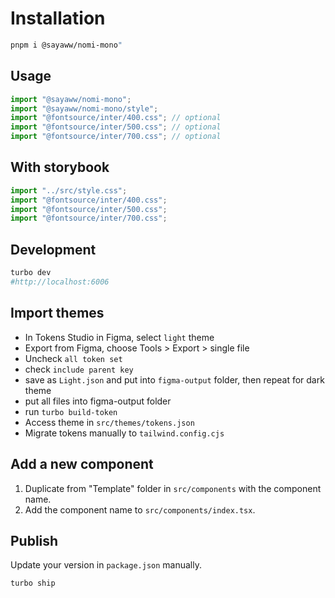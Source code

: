 # Installation

```bash
pnpm i @sayaww/nomi-mono"
```

## Usage

```jsx
import "@sayaww/nomi-mono";
import "@sayaww/nomi-mono/style";
import "@fontsource/inter/400.css"; // optional
import "@fontsource/inter/500.css"; // optional
import "@fontsource/inter/700.css"; // optional
```

## With storybook

```jsx
import "../src/style.css";
import "@fontsource/inter/400.css";
import "@fontsource/inter/500.css";
import "@fontsource/inter/700.css";
```

## Development

```bash
turbo dev
#http://localhost:6006
```

## Import themes

- In Tokens Studio in Figma, select `light` theme
- Export from Figma, choose Tools > Export > single file
- Uncheck `all token set`
- check `include parent key`
- save as `Light.json` and put into `figma-output` folder, then repeat for dark theme
- put all files into figma-output folder
- run `turbo build-token`
- Access theme in `src/themes/tokens.json`
- Migrate tokens manually to `tailwind.config.cjs`

## Add a new component

1. Duplicate from "Template" folder in `src/components` with the component name.
2. Add the component name to `src/components/index.tsx`.


## Publish

Update your version in `package.json` manually.

```bash
turbo ship
```